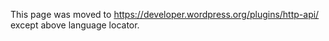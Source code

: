 {{Languages|
{{en|HTTP API}}
{{ja|HTTP API}}
}}
This page was moved to https://developer.wordpress.org/plugins/http-api/ except above language locator.
<!--
== HTTP API ==

Within PHP, there are many possible ways to send an HTTP request. For simplicity, these methods will be referred to collectively as ''''transports'''' for this article. The purpose for the HTTP API is to support as many of them as possible with an API that is simple and standard for each of the transports.

The problem is that web hosting servers support different transports and some might support none. The solution then is to support as many as possible to allow for those who have hosts that disable one or two to still access the web through one of the other transports that might still be enabled or supported.

The other problem was that there wasn't any API for plugins and WordPress core to standardize on. Therefore, there used to be several different implementations in WordPress and many still in Plugins. The problem is even worse for plugins, because the author had to write the implementation themselves and support it afterwards. Given how many workarounds were required for the HTTP API in WordPress, that would be extremely difficult to support. It would also have to be reimplemented in each plugin that wanted to support as many as possible, which many just choose to support one or two if the plugin author was feeling generous.

The HTTP API was also an attempt to standardize on a single API that handled everything as simply as possible. The actual implementation is object-oriented, but there are utility functions, which can be used to abstract the API usage.

The HTTP API was added in [[Version_2.7|WordPress 2.7]] and extended further in [[Version_2.8|WordPress 2.8]]. You may want to maintain backwards compatibility with previous versions, so you should wrap the function calls in function_exists() and provide an alternative, if possible.

In [[Version 2.7|WordPress 2.7]], the basics of header, body and response support was started. In the next version, [[Version 2.8|WordPress 2.8]], compression, cookie support and proxy support were added. Some of the features are passive, meaning that you don't have to set any option or do anything in order to use the feature. If you use an option that is in a later version, it won't give you an error, but may not work correctly.

While most of the features can be set using the options or using filters, the proxy implementation relies on constants and thus will need to be set manually in the wp-config.php. Of course, there could be and might already be a plugin that will allow you to configure it in the WordPress administration panels.

== Helper Functions ==

The helper functions utilize the HTTP API classes to simplify the process as much as possible. You could use the classes and could use some of the methods to help process the code. The classes assume that you know what you are doing and can use the classes.

'''You must use the helper functions if you are modifying the core code of WordPress.''' It is one of the reasons for the helper API, to reduce the amount of error checking and prevent having to edit multiple places when bugs are found.

The functions below are the ones you will use to retrieve a URL. Please be aware that these functions will return a WordPress WP_Error class on failure. You will have to check for that after using these functions.

 * [[Function_Reference/wp_remote_get|wp_remote_get()]] - Retrieves a URL using the GET HTTP method.
 * [[Function_Reference/wp_remote_post|wp_remote_post()]] - Retrieves a URL using the POST HTTP method.
 * [[Function_Reference/wp_remote_head|wp_remote_head()]] - Retrieves a URL using the HEAD HTTP method.
 * [[Function_Reference/wp_remote_request|wp_remote_request()]] - Retrieves a URL using either the default GET or a custom HTTP method (should be caps) that you specify.

The other helper functions deal with retrieving different parts of the response and do the testing for WP_Error for you, these make usage of the API very simple and are the preferred method for processing response objects.

 * [[Function_Reference/wp_remote_retrieve_body|wp_remote_retrieve_body()]] - Retrieves just the body from the response.
 * [[Function_Reference/wp_remote_retrieve_header|wp_remote_retrieve_header()]] - Gives you a single HTTP header based on name from the response.
 * [[Function_Reference/wp_remote_retrieve_headers|wp_remote_retrieve_headers()]] - Returns all of the HTTP headers in an array for processing.
 * [[Function_Reference/wp_remote_retrieve_response_code|wp_remote_retrieve_response_code()]] - Gives you the number for the HTTP response. This should be 200, but could be 4xx or even 3xx on failure.
 * [[Function_Reference/wp_remote_retrieve_response_message|wp_remote_retrieve_response_message()]] - Returns the response message based on the response code.

As you can see in the example below, the API also handles redirection.

<pre language="php">
$theBody = wp_remote_retrieve_body( wp_remote_get('http://www.wordpress.org') );
</pre>

== Other Arguments ==

The ''''httpversion'''' argument sets the HTTP version and defaults to '1.0', however depending on the service you are interacting with you may need to set this to '1.1'.

The argument ''''method'''' is the HTTP method, such as POST, GET, HEAD, PUT, etc that you want to use. The safest methods to use for server support are POST, GET, and HEAD, all others, you may meet with various degrees of success. The default for this value is 'GET'.

The argument ''''timeout'''' allows for setting the time in seconds, before the connection is dropped and an error is returned. The default for this value is 5 seconds and it also has a filter named, 'http_request_timeout', in case you want to write a plugin that sets it for every request.

The ''''redirection'''' argument is the amount of times to follow a redirect before giving up. The default is 5 and there is a filter for the value. The filter name is 'http_request_redirection_count' and only passes the redirection default value.

The ''''user-agent'''' argument allows you to set the user-agent. The default of which is, "WordPress/2.7; http://www.example.com" where 2.7 is the WordPress version number and www.example.com is the blog URL. There is a filter for changing this value as well, which is 'http_headers_useragent'.

The ''''blocking'''' argument allows you to trigger a non-blocking request. The default is true; setting it to false will generally allow PHP to continue execution while the transport is working. The key is that when you set blocking to false, then it will just send the request and won't bother you with the details. This is useful for sending a POST request, where you aren't concerned with whether it succeeded or not, or if you don't want to slow down the processing time of the page. (Note that not all the transports support non-blocking requests, and so you may still be blocked anyway. The alternative of setting an ultra-low timeout is not recommended, since low timeouts may cause the request to not be sent at all with some transports.)

The argument ''''compress'''', available with [[Version 2.8]], allows you to send the request body as compressed.

The ''''decompress'''' argument by default will decompress any compressed content that comes in. If you do leave this as true, then the headers will be set to tell the server that compressed data is accepted and it will be decompressed in the response. If you sent it to false, then the header will be sent that tells servers that compressed content is not accepted. If the content is still compressed, because of incorrect implementation or you sent the headers for it, then you will need to decompress the content. This is also a 2.8 argument.

The ''''sslverify'''' argument was added in [[Version 2.8]] and will check to see if the SSL certificate is valid (not self-signed, actually for the site in the request) and will deny the response if it isn't. If you are requesting HTTPS and know that the site is self-signed or is invalid and are reasonably sure that it can be trusted, then set to false.\

The ''''filename'''' argument allows you to define a filename that will be used when the stream option is present and the requested URL's response will be saved to the temp directory.

== External References ==
* [http://lud.icro.us/wordpress-http-api-basicauth/ Basic Authentication with the WordPress HTTP API] by johnbillion
* [http://www.sitepoint.com/the-wordpress-http-api/ Deep Dive into the WordPress HTTP API]

[[Category:Advanced Topics]]
[[Category:WordPress Development]]
[[Category:API]]
[[Category:New page created]]
-->